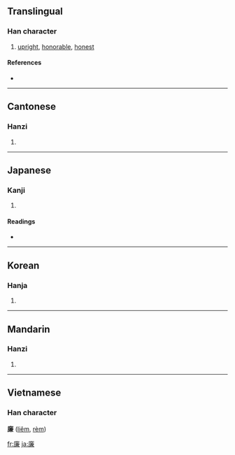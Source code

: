 ==Translingual==

===Han character===
{{Han char|rn=53|rad=广|as=10|sn=13|four=0023<sub>7</sub>|canj=戈廿X金 (ITXC)|ids=⿸[[广]][[兼]]}}

# [[upright]], [[honorable]], [[honest]]

====References====
* {{Han ref|kx=0349.080|dkj=09436|dj=0659.320|hdz=20896.010|uh=5EC9|ud=24265|bh=B747|bd=46919}}

----

==Cantonese==

===Hanzi===
{{yue-hanzi|jyut=|y=lim4}}

# {{defn|Cantonese}}

----

==Japanese==

===Kanji===
{{ja-kanji|grade=c|rs=广10}}

# {{defn|Japanese}}

====Readings====
* {{ja-readings|on=[[れん]] (ren)|kun=[[かど]] (kado), [[やすい]] (yasui)}}

----

==Korean==

===Hanja===
{{ko-hanja|hangeul=렴|rv=ryeom|mr=ryŏm}}

# {{defn|Korean}}

----

==Mandarin==

===Hanzi===
{{cmn-hanzi|pin=[[lián]] ([[lian2]]), [[zhì]] ([[zhi4]])|wg=lien<sup>2</sup>, chih<sup>4</sup>}}

# {{defn|Mandarin}}

----

==Vietnamese==
===Han character===
'''廉''' ([[liêm]], [[rèm]])

[[fr:廉]]
[[ja:廉]]